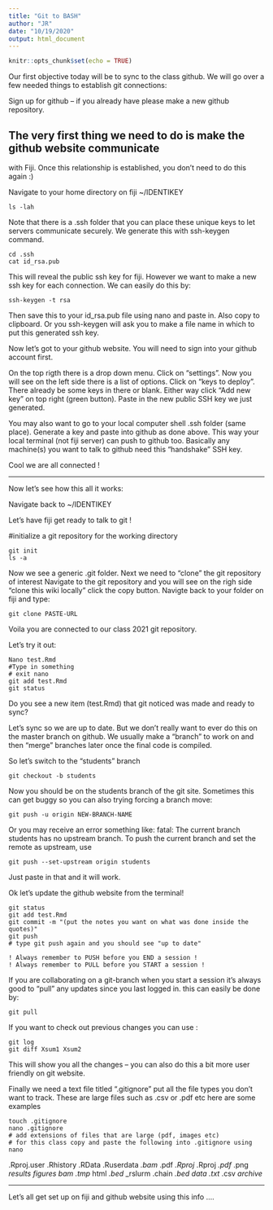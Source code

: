 ```yaml
---
title: "Git to BASH"
author: "JR"
date: "10/19/2020"
output: html_document
---
```


```r
knitr::opts_chunk$set(echo = TRUE)
```

Our first objective today will be to sync to the class github. We will
go over a few needed things to establish git connections:

Sign up for github -- if you already have please make a new github repository. 


## The very first thing we need to do is make the github website communicate 
with Fiji. Once this relationship is established, you don't need to do this again :)

Navigate to your home directory on fiji ~/IDENTIKEY

```
ls -lah
```
Note that there is a .ssh folder that you can place these unique keys to let
servers communicate securely. We generate this with ssh-keygen command. 

```
cd .ssh
cat id_rsa.pub
```
This will reveal the public ssh key for fiji. However we want to make a new
ssh key for each connection. We can easily do this by:

```
ssh-keygen -t rsa
```
Then save this to your id_rsa.pub file using nano and paste in. Also copy to clipboard.
Or you ssh-keygen will ask you to make a file name in which to put this generated ssh key.

Now let's got to your github website. You will need to sign into your github account first.

On the top rigth there is a drop down 
menu. Click on "settings". Now you will see on the left side there is a list of
options. Click on "keys to deploy". There already be some keys in there or blank.
Either way click "Add new key" on top right (green button). Paste in the new
public SSH key we just generated. 

You may also want to go to your local computer shell .ssh folder (same place).
Generate a key and paste into github as done above. This way your local terminal
(not fiji server) can push to github too. Basically any machine(s) you want to
talk to github need this "handshake" SSH key.

Cool we are all connected !

-------------------------------------------------------------

Now let's see how this all it works:

Navigate back to ~/IDENTIKEY

Let's have fiji get ready to talk to git !

#initialize a git repository for the working directory 

```
git init
ls -a
```

Now we see a generic .git folder. 
Next we need to "clone" the git repository of interest
Navigate to the git repository and you will see on the righ side
"clone this wiki locally"
click the copy button.
Navigte back to your folder on fiji and type:

```
git clone PASTE-URL
```

Voila you are connected to our class 2021 git repository.

Let's try it out:

```
Nano test.Rmd
#Type in something
# exit nano
git add test.Rmd
git status
```

Do you see a new item (test.Rmd) that git noticed was made and ready to sync?

Let's sync so we are up to date. But we don't really want to ever do this on the
master branch on github. We usually make a "branch" to work on and then "merge"
branches later once the final code is compiled.

So let's switch to the "students" branch

```
git checkout -b students
```
Now you should be on the students branch of the git site. Sometimes this can get
buggy so you can also trying forcing a branch move:

```
git push -u origin NEW-BRANCH-NAME
```

Or you may receive an error something like: 
fatal: The current branch students has no upstream branch.
To push the current branch and set the remote as upstream, use

    git push --set-upstream origin students

Just paste in that and it will work.

Ok let's update the github website from the terminal!

```
git status
git add test.Rmd
git commit -m "(put the notes you want on what was done inside the quotes)"
git push
# type git push again and you should see "up to date"

! Always remember to PUSH before you END a session !
! Always remember to PULL before you START a session !
```

If you are collaborating on a git-branch when you start a session it's always good to "pull" any updates since you last logged in. this can easily be done by:

```
git pull
```

If you want to check out previous changes you can use :

```
git log
git diff Xsum1 Xsum2
```

This will show you all the changes -- you can also do this a bit more user friendly on git website.

Finally we need a text file titled ".gitignore" put all the file types you don't want to track. These are large files such as .csv or .pdf etc here are some examples


```
touch .gitignore
nano .gitignore
# add extensions of files that are large (pdf, images etc)
# for this class copy and paste the following into .gitignore using nano
```


.Rproj.user
.Rhistory
.RData
.Ruserdata
*.bam
*.pdf
*.Rproj
*.Rproj
*.pdf
*.png
*results*
*figures*
*bam*
*.tmp
*html
*.bed
*_rslurm*
*.chain
*.bed*
*data*
*.txt
*.csv
*archive*



-----------------------------------------------
Let's all get set up on fiji and github website using this info ....



